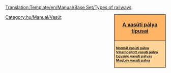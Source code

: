 <noinclude>[[Translation:Template/en/Manual/Base Set/Types of railways]]</noinclude><noinclude></noinclude><div style="float:right; padding-left:12px; background:#ffffff;">
<div style="width:150px; border:1px solid #000000; background:#ffb466; padding:5px; -moz-border-radius-topleft:5px; -moz-border-radius-topright:5px; font-size: 12pt;">
<center><strong><font size="3">[[hu/Vasúti pálya típusai|A vasúti pálya típusai]]</font></strong></center>
</div>
<div style="width:150px;  border:1px solid black; border-top-width: 0px; background:#ffd496; padding:5px; -moz-border-radius-bottomleft:5px; -moz-border-radius-bottomright:8px; font-size: 8pt;">
<strong>
[[hu/Normál vasúti pálya|Normál vasúti pálya]]<br/>
[[hu/Villamosított vasúti pálya|Villamosított vasúti pálya]]<br/>
[[hu/Egysínű vasúti pálya|Egysínű vasúti pálya]]s<br/>
[[hu/MagLev vasúti pálya|MagLev vasúti pálya]]
</strong>
</div>
</div>
<includeonly>[[Category:hu/Manual/Vasút]]</includeonly>